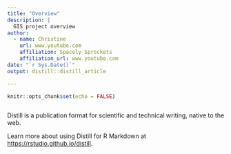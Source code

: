 ```yaml
---
title: "Overview"
description: |
  GIS project overview
author:
  - name: Christine
    url: www.youtube.com
    affiliation: Spacely Sprockets
    affiliation_url: www.youtube.com
date: "`r Sys.Date()`"
output: distill::distill_article

---
```


```r
knitr::opts_chunk$set(echo = FALSE)



```

Distill is a publication format for scientific and technical writing, native to the web. 

Learn more about using Distill for R Markdown at <https://rstudio.github.io/distill>.



